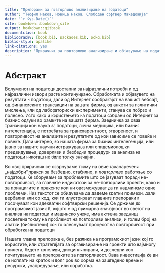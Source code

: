 ```yaml
--- 
title: "Препораки за повторливо анализирање на податоци"
author: "Теофил Наков, Новица Наков, Слободен софтвер Македонија"
date: "`r Sys.Date()`"
site: bookdown::bookdown_site
output: bookdown::gitbook
documentclass: book
bibliography: [book.bib, packages.bib, pckg.bib]
biblio-style: apalike
link-citations: yes
description: "Прирачник за повторливо анализирање и објавување на податоци. Дискутираме теми, процедури, и алатки од `R` екосистемот кои олеснуваат обработка на податоци со најдобрите и најбезбедни пракси и кои овозможуваат повторување на анализите со минимален труд од страна на надворешен корисник."
---
```


# Абстракт {-}

Волуменот на податоци достапни за најразлични потреби и од најразлични извори расте континуирано. Обработката и објавувето на резултати и податоци, дали од Интернет сообраќајот на вашиот вебсајт, од финансиските трансакции на вашата фирма, од анкети за политички мислења, или од лабораториски експерименти, станува се побрзо и полесно. Исто како и користењето на податоци собрани од Интернет за бизнис одлуки во рамките на вашата фирма. Заедничка за оваа транзиција кон наука за податоци, лична медицина, или бизнис интелегенција, е потребата за транспарентност, отвореност, и повторливост на анализите и резултатите од кои зависиме се повеќе и повеќе. Дали интерно, во нашата фирма за бизнис интелегенција, или јавно за нашите научни истражувања или епидемиолошки предвидувања, доверливи и безбедни процедури за анализа на податоци никогаш не биле толку значајни.

Во овој прирачник се осврнуваме токму на овие таканаречени „најдобри“ пракси за безбедно, стабилно, и _повторливо_ работење со податоци. Ќе зборуваме за проблемите што се јавуваат поради не-повторливост, за главните индикатори за не-повторливи проекти, како и за принципите и праксите кои ни овозможуваат да ги надминеме овие проблеми. Низ текстот се обидуваме да дадеме кратки примери, дали вербални или со код, кои ги илустрираат главните препораки и посочуваат кон адекватни софтверски решенија. Се држиме до програмскиот јазик `R`, којшто е од примарна значајност во светот на анализа на податоци и машинско учеке, има активна заедница посветена токму на проблемот на повторливи анализи, и голем број на алатки (библиотеки) кои го олеснуваат процесот на повторливост  при обработка на податоци. 

Нашата главна препорака е, без разлика на програмскиот јазик кој го користите, или стратегијата за организирање на проекти што најмногу прилега, бидете трпеливи, дисциплинирани, и доследни кон почитувањето на препораките за повторливост. Оваа инвестиција ќе ви се исплати на краток и долг рок во форма на заштедено време и ресурски, унапредување, или соработка.
